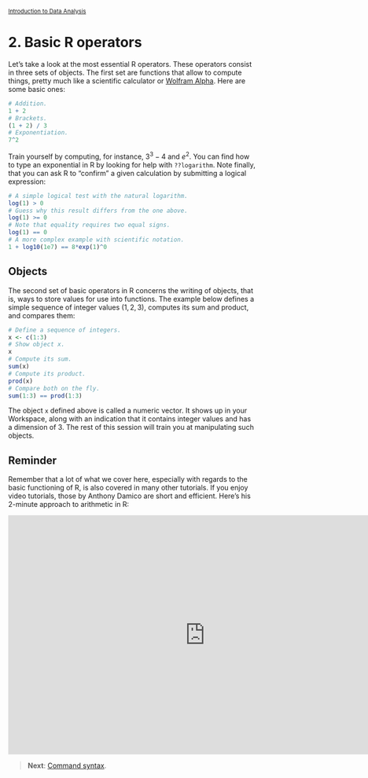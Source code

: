 <style>@import url(style.css);</style>
<small>[Introduction to Data Analysis](index.html)</small>

# 2. Basic R operators

Let's take a look at the most essential R operators. These operators consist in three sets of objects. The first set are functions that allow to compute things, pretty much like a scientific calculator or [Wolfram Alpha](https://www.wolframalpha.com/). Here are some basic ones:

```r
# Addition.
1 + 2
# Brackets.
(1 + 2) / 3
# Exponentiation.
7^2
```

Train yourself by computing, for instance, $3^3 - 4$ and $e^2$. You can find how to type an exponential in R by looking for help with `??logarithm`. Note finally, that you can ask R to "confirm" a given calculation by submitting a logical expression:

```r
# A simple logical test with the natural logarithm.
log(1) > 0
# Guess why this result differs from the one above.
log(1) >= 0
# Note that equality requires two equal signs.
log(1) == 0
# A more complex example with scientific notation.
1 + log10(1e7) == 8*exp(1)^0
```

## Objects

The second set of basic operators in R concerns the writing of objects, that is, ways to store values for use into functions. The example below defines a simple sequence of integer values $(1, 2, 3)$, computes its sum and product, and compares them:

```r
# Define a sequence of integers.
x <- c(1:3)
# Show object x.
x
# Compute its sum.
sum(x)
# Compute its product.
prod(x)
# Compare both on the fly.
sum(1:3) == prod(1:3)
```

The object `x` defined above is called a numeric vector. It shows up in your Workspace, along with an indication that it contains integer values and has a dimension of 3. The rest of this session will train you at manipulating such objects.

## Reminder

Remember that a lot of what we cover here, especially with regards to the basic functioning of R, is also covered in many other tutorials. If you enjoy video tutorials, those by Anthony Damico are short and efficient. Here's his 2-minute approach to arithmetic in R:

<iframe src="http://www.screenr.com/embed/hyT8" width="800" height="487" frameborder="0"></iframe>

> __Next__: [Command syntax](21_syntax.html).
